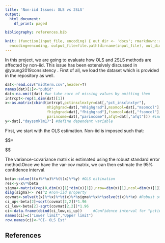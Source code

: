 ```yaml
---
title: 'Non-iid Issues: OLS vs 2SLS'
output:
  html_document:
    df_print: paged

bibliography: references.bib

knit: (function(input_file, encoding) { out_dir <- 'docs'; rmarkdown::render(input_file,
  encoding=encoding, output_file=file.path(dirname(input_file), out_dir, 'index.html'))})
---
```


In this project, we are going to evaluate how OLS and 2SLS methods are affected by non-iid. This issue has been extensively discussed in @young2019consistency . First of all, we load the dataset which is provided in the repository as well. 

```r
dat<-read.csv("midterm.csv",header=T)
names(dat)[1]<-"pubid"
dat<-na.omit(dat) #we take care of missing values by omitting them 
intrcpt<-rep(1,dim(dat)[1])
x<-as.matrix(cbind(intrcpt,pctinsclnxtyr=dat[,"pct_insclnxtyr"],
                   mhighgrad=dat[,"mhighgrad"],msomcol=dat[,"msomcol"],
                   fhighgrad=dat[,"fhighgrad"],fsomcol=dat[,"fsomcol"],
                   parincome=dat[,"parincome"],afqt=dat[,"afqt"])) #indep. var. matrix
y<-dat[,"dayssmklm17"] #define dependent variable
```
First, we start with the OLS estimation. Non-iid is imposed such that:

$$\Sigma = \begin{bmatrix} \sigma_{1}^{2} & 0 & 0 & \ldots & 0\\
0  & \sigma_{2}^{2} & 0 & \ldots & 0\\

\vdots & \vdots & \vdots & \ddots & 0\\

0  & 0 & 0 & \ldots & \sigma_{n}^{2}
\end{bmatrix}$$

The variance-covariance matrix is estimated using the robust standard error method.Once we have the var-cov matrix, we can then estimate the 95% confidence interval. 

```r
beta<-solve(t(x)%*%x)%*%(t(x)%*%y) #OLS estimation
res<-y-x%*%beta
sigma<-matrix(rep(0,dim(x)[1]*dim(x)[1]),nrow=dim(x)[1],ncol=dim(x)[1]) 
diag(sigma)<- res^2 #non-iid property
covmat<-solve(t(x)%*%x)%*%t(x)%*%sigma%*%x%*%solve(t(x)%*%x) #Robust standard error estimation 
ci_up<-beta[2]+sqrt(covmat[2,2])*1.96
ci_low<-beta[2]-sqrt(covmat[2,2])*1.96
ci<-data.frame(cbind(ci_low,ci_up))     #Confidence interval for "pctinsclnxtyr"
names(ci)=c("Lower limit","Upper limit")
row.names(ci)<-"CI- OLS Est"
```


## References
